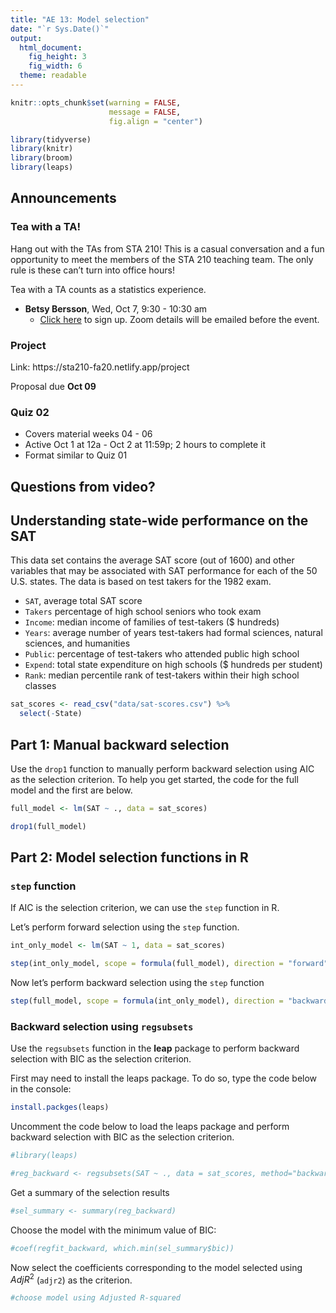 ```yaml
---
title: "AE 13: Model selection"
date: "`r Sys.Date()`"
output: 
  html_document: 
    fig_height: 3
    fig_width: 6
  theme: readable
---
```



```r
knitr::opts_chunk$set(warning = FALSE, 
                      message = FALSE, 
                      fig.align = "center")
```


```r
library(tidyverse)
library(knitr)
library(broom)
library(leaps)
```

## Announcements

### Tea with a TA!

Hang out with the TAs from STA 210! This is a casual conversation and a fun opportunity to meet the members of the STA 210 teaching team. The only rule is these can't turn into office hours! 

Tea with a TA counts as a statistics experience.

- **Betsy Bersson**, Wed, Oct 7, 9:30 - 10:30 am
  - [Click here](https://forms.gle/naEn88fnJDEZhdVL7) to sign up. Zoom details will be emailed before the event.


### Project 

Link: https://sta210-fa20.netlify.app/project

Proposal due **Oct 09**

### Quiz 02

- Covers material weeks 04 - 06
- Active Oct 1 at 12a - Oct 2 at 11:59p; 2 hours to complete it
- Format similar to Quiz 01

## Questions from video?

## Understanding state-wide performance on the SAT

This data set contains the average SAT score (out of 1600) and other variables that may be associated with SAT performance for each of the 50 U.S. states. The data is based on test takers for the 1982 exam.

- `SAT`, average total SAT score
- `Takers` percentage of high school seniors who took exam
- `Income`: median income of families of test-takers ($ hundreds)
- `Years`: average number of years test-takers had formal sciences, natural sciences, and humanities
- `Public`: percentage of test-takers who attended public high school
- `Expend`: total state expenditure on high schools ($ hundreds per student)
- `Rank`: median percentile rank of test-takers within their high school classes

```r
sat_scores <- read_csv("data/sat-scores.csv") %>%
  select(-State)
```

## Part 1: Manual backward selection

Use the `drop1` function to manually perform backward selection using AIC as the selection criterion. To help you get started, the code for the full model and the first are below.


```r
full_model <- lm(SAT ~ ., data = sat_scores)
```

```r
drop1(full_model)
```


## Part 2: Model selection functions in R

### `step` function 

If AIC is the selection criterion, we can use the `step` function in R. 

Let's perform forward selection using the `step` function. 

```r
int_only_model <- lm(SAT ~ 1, data = sat_scores)
```

```r
step(int_only_model, scope = formula(full_model), direction = "forward")
```

Now let's perform backward selection using the `step` function 

```r
step(full_model, scope = formula(int_only_model), direction = "backward")
```

### Backward selection using `regsubsets`

Use the `regsubsets` function in the **leap** package to perform backward selection with BIC as the selection criterion.

First may need to install the leaps package. To do so, type the code below in the console: 

```r
install.packges(leaps)
```

Uncomment the code below to load the leaps package and perform backward selection with BIC as the selection criterion. 

```r
#library(leaps)
```

```r
#reg_backward <- regsubsets(SAT ~ ., data = sat_scores, method="backward)
```

Get a summary of the selection results

```r
#sel_summary <- summary(reg_backward)
```

Choose the model with the minimum value of BIC: 

```r
#coef(regfit_backward, which.min(sel_summary$bic))
```

Now select the coefficients corresponding to the model selected using $Adj R^2$ (`adjr2`) as the criterion.

```r
#choose model using Adjusted R-squared
```

